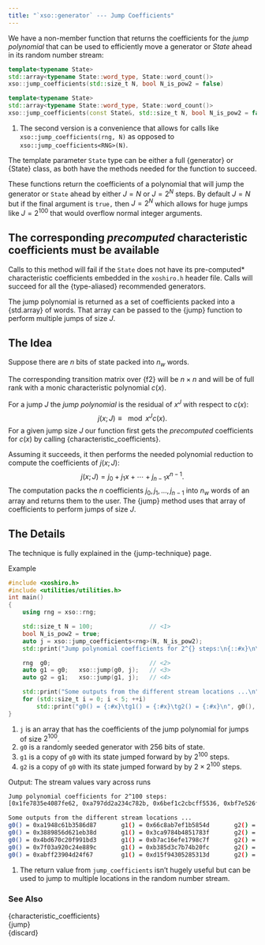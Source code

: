 ```yaml
---
title: "`xso::generator` --- Jump Coefficients"
---
```


We have a non-member function that returns the coefficients for the *jump polynomial* that can be used to efficiently move a generator or *State* ahead in its random number stream:
```cpp
template<typename State>
std::array<typename State::word_type, State::word_count()>
xso::jump_coefficients(std::size_t N, bool N_is_pow2 = false)

template<typename State>
std::array<typename State::word_type, State::word_count()>
xso::jump_coefficients(const State&, std::size_t N, bool N_is_pow2 = false)      // <1>
```
1. The second version is a convenience that allows for calls like `xso::jump_coefficients(rng, N)` as opposed to `xso::jump_coefficients<RNG>(N)`.

The template parameter `State` type can be either a full {generator} or {State} class, as both have the methods needed for the function to succeed.

These functions return the coefficients of a polynomial that will jump the generator or `State` ahead by either $J = N$ or $J = 2^N$ steps.
By default $J = N$ but if the final argument is `true,` then $J = 2^N$ which allows for huge jumps like $J = 2^{100}$ that would overflow normal integer arguments.

::: {.callout-warning}
# The corresponding *precomputed* characteristic coefficients must be available
Calls to this method will fail if the `State` does not have its pre-computed* characteristic coefficients embedded in the `xoshiro.h` header file.
Calls will succeed for all the {type-aliased} recommended generators.
:::

The jump polynomial is returned as a set of coefficients packed into a {std.array} of words.
That array can be passed to the {jump} function to perform multiple jumps of size $J$.

## The Idea

Suppose there are $n$ bits of state packed into $n_w$ words.

The corresponding transition matrix over {f2} will be $n \times n$ and will be of full rank with a monic characteristic polynomial $c(x)$.

For a jump $J$ the *jump polynomial* is the residual of $x^J$ with respect to $c(x)$:
$$
j(x; J) \equiv \mod{x^J}{c(x)}.
$$
For a given jump size $J$ our function first gets the *precomputed* coefficients for $c(x)$ by calling {characteristic_coefficients}.

Assuming it succeeds, it then performs the needed polynomial reduction to compute the coefficients of $j(x; J)$:
$$
    j(x; J) = j_0 + j_1 x + \cdots + j_{n-1} x^{n-1}.
$$
The computation packs the $n$ coefficients $j_0, j_1, \ldots, j_{n-1}$ into $n_w$ words of an array and returns them to the user.
The {jump} method uses that array of coefficients to perform jumps of size $J$.

## The Details

The technique is fully explained in the {jump-technique} page.

[Example]{.bt}
```cpp
#include <xoshiro.h>
#include <utilities/utilities.h>
int main()
{
    using rng = xso::rng;

    std::size_t N = 100;                // <1>
    bool N_is_pow2 = true;
    auto j = xso::jump_coefficients<rng>(N, N_is_pow2);
    std::print("Jump polynomial coefficients for 2^{} steps:\n{::#x}\n\n", N, j);

    rng  g0;                            // <2>
    auto g1 = g0;   xso::jump(g0, j);   // <3>
    auto g2 = g1;   xso::jump(g1, j);   // <4>

    std::print("Some outputs from the different stream locations ...\n");
    for (std::size_t i = 0; i < 5; ++i)
        std::print("g0() = {:#x}\tg1() = {:#x}\tg2() = {:#x}\n", g0(), g1(), g2());
}
```
1. `j` is an array that has the coefficients of the jump polynomial for jumps of size $2^{100}$.
2. `g0` is a randomly seeded generator with  256 bits of state.
3. `g1` is a copy of `g0` with its state jumped forward by by $2^{100}$ steps.
4. `g2` is a copy of `g0` with its state jumped forward by by $2 \times 2^{100}$ steps.

[Output: The stream values vary across runs]{.bt}
```bash
Jump polynomial coefficients for 2^100 steps:
[0x1fe7835e4087fe62, 0xa797dd2a234c782b, 0x6bef1c2cbcff5536, 0xbf7e526feafe9fab]    # <1>

Some outputs from the different stream locations ...
g0() = 0xa1948c61b3586d87       g1() = 0x66c8ab7ef1b5854d       g2() = 0xaa58e75a0f994f96
g0() = 0x3889856d621eb38d       g1() = 0x3ca9784b4851783f       g2() = 0xee2bd0800a4a6915
g0() = 0x4bd670c20f991bd3       g1() = 0xb7ac16efe1798c7f       g2() = 0x345a95aaed28520c
g0() = 0x7f03a920c24e889c       g1() = 0xb385d3c7b74b20fc       g2() = 0xcdab76d410b1f409
g0() = 0xabff23904d24f67        g1() = 0xd15f94305285313d       g2() = 0x92071bcea847b5ee
```
1. The return value from `jump_coefficients` isn't hugely useful but can be used to jump to multiple locations in the random number stream.

### See Also

{characteristic_coefficients}  \
{jump}                         \
{discard}